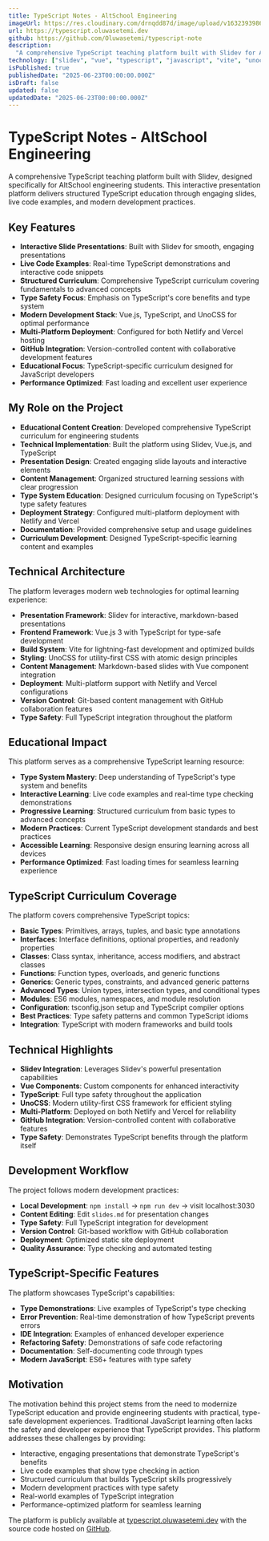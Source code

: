 ```yaml
---
title: TypeScript Notes - AltSchool Engineering
imageUrl: https://res.cloudinary.com/drnqdd87d/image/upload/v1632393986/Personal/chooselife_ajndqs.png
url: https://typescript.oluwasetemi.dev
github: https://github.com/Oluwasetemi/typescript-note
description:
  "A comprehensive TypeScript teaching platform built with Slidev for AltSchool engineering students. Features interactive slides, live code examples, and structured learning content covering TypeScript fundamentals to advanced concepts with modern development practices."
technology: ["slidev", "vue", "typescript", "javascript", "vite", "unocss", "netlify", "vercel", "git", "github"]
isPublished: true
publishedDate: "2025-06-23T00:00:00.000Z"
isDraft: false
updated: false
updatedDate: "2025-06-23T00:00:00.000Z"
---
```


# TypeScript Notes - AltSchool Engineering

A comprehensive TypeScript teaching platform built with Slidev, designed specifically for AltSchool engineering students. This interactive presentation platform delivers structured TypeScript education through engaging slides, live code examples, and modern development practices.

## Key Features

- **Interactive Slide Presentations**: Built with Slidev for smooth, engaging presentations
- **Live Code Examples**: Real-time TypeScript demonstrations and interactive code snippets
- **Structured Curriculum**: Comprehensive TypeScript curriculum covering fundamentals to advanced concepts
- **Type Safety Focus**: Emphasis on TypeScript's core benefits and type system
- **Modern Development Stack**: Vue.js, TypeScript, and UnoCSS for optimal performance
- **Multi-Platform Deployment**: Configured for both Netlify and Vercel hosting
- **GitHub Integration**: Version-controlled content with collaborative development features
- **Educational Focus**: TypeScript-specific curriculum designed for JavaScript developers
- **Performance Optimized**: Fast loading and excellent user experience

## My Role on the Project

- **Educational Content Creation**: Developed comprehensive TypeScript curriculum for engineering students
- **Technical Implementation**: Built the platform using Slidev, Vue.js, and TypeScript
- **Presentation Design**: Created engaging slide layouts and interactive elements
- **Content Management**: Organized structured learning sessions with clear progression
- **Type System Education**: Designed curriculum focusing on TypeScript's type safety features
- **Deployment Strategy**: Configured multi-platform deployment with Netlify and Vercel
- **Documentation**: Provided comprehensive setup and usage guidelines
- **Curriculum Development**: Designed TypeScript-specific learning content and examples

## Technical Architecture

The platform leverages modern web technologies for optimal learning experience:

- **Presentation Framework**: Slidev for interactive, markdown-based presentations
- **Frontend Framework**: Vue.js 3 with TypeScript for type-safe development
- **Build System**: Vite for lightning-fast development and optimized builds
- **Styling**: UnoCSS for utility-first CSS with atomic design principles
- **Content Management**: Markdown-based slides with Vue component integration
- **Deployment**: Multi-platform support with Netlify and Vercel configurations
- **Version Control**: Git-based content management with GitHub collaboration features
- **Type Safety**: Full TypeScript integration throughout the platform

## Educational Impact

This platform serves as a comprehensive TypeScript learning resource:

- **Type System Mastery**: Deep understanding of TypeScript's type system and benefits
- **Interactive Learning**: Live code examples and real-time type checking demonstrations
- **Progressive Learning**: Structured curriculum from basic types to advanced concepts
- **Modern Practices**: Current TypeScript development standards and best practices
- **Accessible Learning**: Responsive design ensuring learning across all devices
- **Performance Optimized**: Fast loading times for seamless learning experience

## TypeScript Curriculum Coverage

The platform covers comprehensive TypeScript topics:

- **Basic Types**: Primitives, arrays, tuples, and basic type annotations
- **Interfaces**: Interface definitions, optional properties, and readonly properties
- **Classes**: Class syntax, inheritance, access modifiers, and abstract classes
- **Functions**: Function types, overloads, and generic functions
- **Generics**: Generic types, constraints, and advanced generic patterns
- **Advanced Types**: Union types, intersection types, and conditional types
- **Modules**: ES6 modules, namespaces, and module resolution
- **Configuration**: tsconfig.json setup and TypeScript compiler options
- **Best Practices**: Type safety patterns and common TypeScript idioms
- **Integration**: TypeScript with modern frameworks and build tools

## Technical Highlights

- **Slidev Integration**: Leverages Slidev's powerful presentation capabilities
- **Vue Components**: Custom components for enhanced interactivity
- **TypeScript**: Full type safety throughout the application
- **UnoCSS**: Modern utility-first CSS framework for efficient styling
- **Multi-Platform**: Deployed on both Netlify and Vercel for reliability
- **GitHub Integration**: Version-controlled content with collaborative features
- **Type Safety**: Demonstrates TypeScript benefits through the platform itself

## Development Workflow

The project follows modern development practices:

- **Local Development**: `npm install` → `npm run dev` → visit localhost:3030
- **Content Editing**: Edit `slides.md` for presentation changes
- **Type Safety**: Full TypeScript integration for development
- **Version Control**: Git-based workflow with GitHub collaboration
- **Deployment**: Optimized static site deployment
- **Quality Assurance**: Type checking and automated testing

## TypeScript-Specific Features

The platform showcases TypeScript's capabilities:

- **Type Demonstrations**: Live examples of TypeScript's type checking
- **Error Prevention**: Real-time demonstration of how TypeScript prevents errors
- **IDE Integration**: Examples of enhanced developer experience
- **Refactoring Safety**: Demonstrations of safe code refactoring
- **Documentation**: Self-documenting code through types
- **Modern JavaScript**: ES6+ features with type safety

## Motivation

The motivation behind this project stems from the need to modernize TypeScript education and provide engineering students with practical, type-safe development experiences. Traditional JavaScript learning often lacks the safety and developer experience that TypeScript provides. This platform addresses these challenges by providing:

- Interactive, engaging presentations that demonstrate TypeScript's benefits
- Live code examples that show type checking in action
- Structured curriculum that builds TypeScript skills progressively
- Modern development practices with type safety
- Real-world examples of TypeScript integration
- Performance-optimized platform for seamless learning

The platform is publicly available at [typescript.oluwasetemi.dev](https://typescript.oluwasetemi.dev) with the source code hosted on [GitHub](https://github.com/Oluwasetemi/typescript-note).
